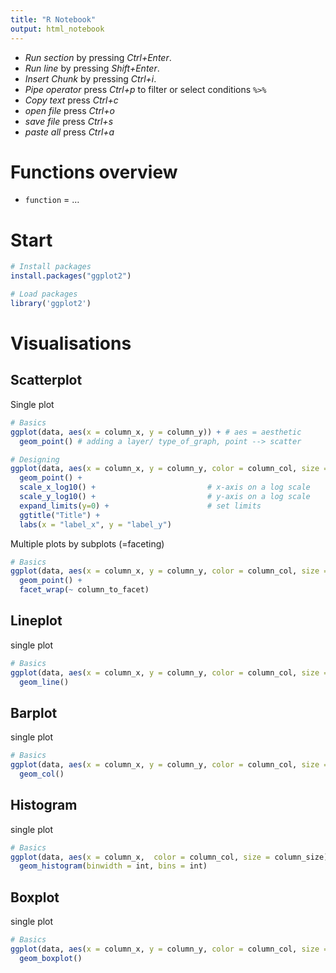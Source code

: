 ```yaml
---
title: "R Notebook"
output: html_notebook
---
```


-   *Run section* by pressing *Ctrl+Enter*.
-   *Run line* by pressing *Shift+Enter*.
-   *Insert Chunk* by pressing *Ctrl+i*.
-   *Pipe operator* press *Ctrl+p* to filter or select conditions `%>%`
-   *Copy text* press *Ctrl+c*
-   *open file* press *Ctrl+o*
-   *save file* press *Ctrl+s*
-   *paste all* press *Ctrl+a*

# Functions overview

-   `function` = ...

# Start

```r
# Install packages
install.packages("ggplot2")

# Load packages
library('ggplot2')
```

# Visualisations

## Scatterplot

Single plot

```r
# Basics
ggplot(data, aes(x = column_x, y = column_y)) + # aes = aesthetic
  geom_point() # adding a layer/ type_of_graph, point --> scatter
```

```r
# Designing 
ggplot(data, aes(x = column_x, y = column_y, color = column_col, size = column_size)) + 
  geom_point() +
  scale_x_log10() +                         # x-axis on a log scale
  scale_y_log10() +                         # y-axis on a log scale
  expand_limits(y=0) +                      # set limits
  ggtitle("Title") +
  labs(x = "label_x", y = "label_y")
```

Multiple plots by subplots (=faceting)

```r
# Basics
ggplot(data, aes(x = column_x, y = column_y, color = column_col, size = column_size)) + 
  geom_point() +
  facet_wrap(~ column_to_facet)
```

## Lineplot

single plot

```r
# Basics
ggplot(data, aes(x = column_x, y = column_y, color = column_col, size = column_size)) + 
  geom_line()
```

## Barplot

single plot

```r
# Basics
ggplot(data, aes(x = column_x, y = column_y, color = column_col, size = column_size)) + 
  geom_col()
```

## Histogram

single plot

```r
# Basics
ggplot(data, aes(x = column_x,  color = column_col, size = column_size)) + 
  geom_histogram(binwidth = int, bins = int)
```

## Boxplot

single plot

```r
# Basics
ggplot(data, aes(x = column_x, y = column_y, color = column_col, size = column_size)) + 
  geom_boxplot()
```
